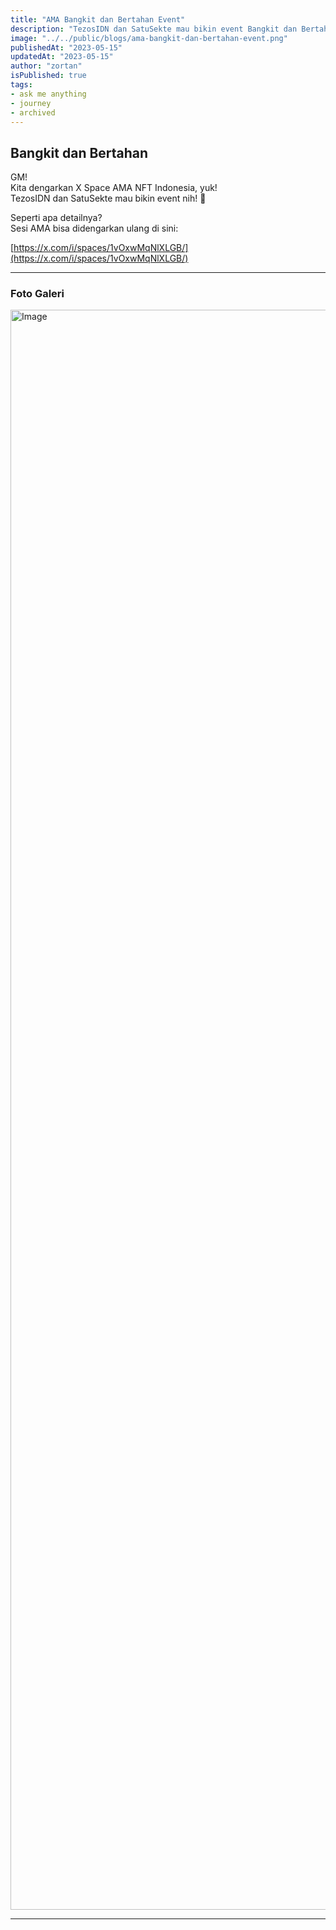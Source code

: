 ```yaml
---
title: "AMA Bangkit dan Bertahan Event"
description: "TezosIDN dan SatuSekte mau bikin event Bangkit dan Bertahan."
image: "../../public/blogs/ama-bangkit-dan-bertahan-event.png"
publishedAt: "2023-05-15"
updatedAt: "2023-05-15"
author: "zortan"
isPublished: true
tags: 
- ask me anything
- journey
- archived
---
```


## Bangkit dan Bertahan

GM!  
Kita dengarkan X Space AMA NFT Indonesia, yuk!  
TezosIDN dan SatuSekte mau bikin event nih! 🎉

Seperti apa detailnya?  
Sesi AMA bisa didengarkan ulang di sini:

<AudioSource yyy="https://ipfs.io/ipfs/QmS4LEuU4Z1SjK5ae2Dk1xvfwBYhcGdzWgkzjyR2JWinxU/ama-bangkit-dan-bertahan-event.mp3" />

[https://x.com/i/spaces/1vOxwMqNlXLGB/](https://x.com/i/spaces/1vOxwMqNlXLGB/)

---

### Foto Galeri

<Image
  src="https://ipfs.io/ipfs/QmapYUZcaWtup4KPWLgmT9vqY91srZi1sWbCCKGymzk9jK/ama-bangkit-dan-bertahan-event.jpeg"
  width="3840"
  height="2560"
  alt="Image"
  sizes="100vw"
/>

---